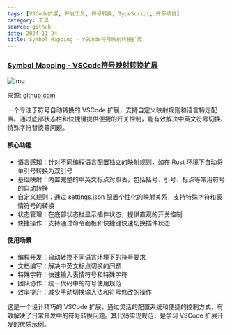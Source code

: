```yaml
---
tags: [VSCode扩展, 开发工具, 符号转换, TypeScript, 开源项目]
category: 工具
source: github
date: 2024-11-24
title: Symbol Mapping - VSCode符号映射转换扩展
---
```


### [Symbol Mapping - VSCode符号映射转换扩展](https://github.com/Simon-He95/symbol-mapping-conversion)

![img](https://img.mengpeng.tech/i/2024/12/07/6754093e3c45a.webp)

来源: [github.com](https://github.com/Simon-He95/symbol-mapping-conversion)

一个专注于符号自动转换的 VSCode 扩展，支持自定义映射规则和语言特定配置。通过底部状态栏和快捷键提供便捷的开关控制，能有效解决中英文符号切换、特殊字符替换等问题。

#### 核心功能
- 语言感知：针对不同编程语言配置独立的映射规则，如在 Rust 环境下自动将单引号转换为双引号
- 基础映射：内置完整的中英文标点对照表，包括括号、引号、标点等常用符号的自动转换
- 自定义规则：通过 settings.json 配置个性化的映射关系，支持特殊字符和表情符号的转换
- 状态管理：在底部状态栏显示插件状态，提供直观的开关控制
- 快捷操作：支持通过命令面板和快捷键快速切换插件状态

#### 使用场景
- 编程开发：自动转换不同语言环境下的符号要求
- 文档编写：解决中英文标点切换的问题
- 特殊字符：快速输入表情符号和特殊字符
- 团队协作：统一代码中的符号使用规范
- 效率提升：减少手动切换输入法和符号修改的操作

这是一个设计精巧的 VSCode 扩展，通过灵活的配置系统和便捷的控制方式，有效解决了日常开发中的符号转换问题。其代码实现规范，是学习 VSCode 扩展开发的优质示例。
